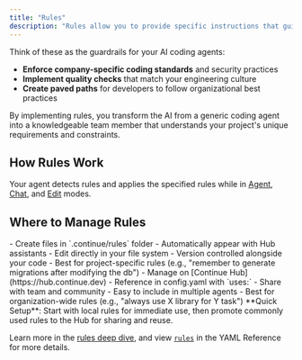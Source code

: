 ```yaml
---
title: "Rules"
description: "Rules allow you to provide specific instructions that guide how the AI agent behaves when working with your code. Instead of the AI making assumptions about your coding standards, architecture patterns, or project-specific requirements, you can explicitly define guidelines that ensure consistent, contextually appropriate responses."
---
```


Think of these as the guardrails for your AI coding agents:

- **Enforce company-specific coding standards** and security practices
- **Implement quality checks** that match your engineering culture
- **Create paved paths** for developers to follow organizational best practices

By implementing rules, you transform the AI from a generic coding agent into a knowledgeable team member that understands your project's unique requirements and constraints.

## How Rules Work

Your agent detects rules and applies the specified rules while in [Agent](/ide-extensions/agent/quick-start), [Chat](/ide-extensions/chat/quick-start), and [Edit](/ide-extensions/edit/quick-start) modes.

## Where to Manage Rules

<Columns cols={2}>
<Card title="Local Rules (.continue/rules)" icon="folder">
- Create files in `.continue/rules` folder
- Automatically appear with Hub assistants
- Edit directly in your file system
- Version controlled alongside your code
- Best for project-specific rules (e.g., "remember to generate migrations after modifying the db")
</Card>

<Card title="Hub Rules" icon="cloud">
- Manage on [Continue Hub](https://hub.continue.dev)
- Reference in config.yaml with `uses:`
- Share with team and community
- Easy to include in multiple agents
- Best for organization-wide rules (e.g., "always use X library for Y task")
</Card>
</Columns>

<Info>
**Quick Setup**: Start with local rules for immediate use, then promote commonly used rules to the Hub for sharing and reuse.
</Info>

Learn more in the [rules deep dive](/customize/deep-dives/rules), and view [`rules`](/reference#rules) in the YAML Reference for more details.